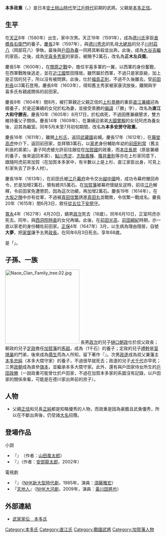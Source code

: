 {{not|本多正重}}
{{日本武士
|名稱= 本多 政重
|圖片名稱= Honda Masashige.JPG
|圖片大小= 250px
|圖片說明= 本多政重畫像（{{tsl|ja|加賀本多博物館}}所藏）。上面的文字是政重本人親筆，與{{tsl|ja|辞世|辭世句}}相同。
|時代= [[安土桃山時代|安土桃山時代]]－[[江戶時代|江戶時代]]前期
|出生日期= [[天正_(日本)|天正]]8年（1580年）
|出生地點= 
|逝世日期= [[正保|正保]]4年6月3日（1647年7月5日）
|逝世地點= 
|假名= 
|羅馬字= 
|幼名= 
|改名= 倉橋長五郎→正木左兵衛→直江勝吉→本多政重
|别名= 
|諡号= 
|神号= 
|戒名= 大夢
|洗禮名= 
|墓所= [[石川縣|石川縣]][[金澤市|金澤市]]的{{tsl|ja|大乗寺|大乘寺}}
|朝廷官位= [[山城守|山城守]]、[[大和守|大和守]]、[[從五位下|從五位下]][[安房守|安房守]]
|幕府職位= 
|主君= [[德川家康|德川家康]]→[[大谷吉繼|大谷吉繼]]→[[宇喜多秀家|宇喜多秀家]]→[[福島正則|福島正則]]→[[前田利長|前田利長]]→[[上杉景勝|上杉景勝]]→[[前田利常|前田利常]]→[[前田光高|光高]]→[[前田綱紀|綱紀]]
|藩= [[加賀藩|加賀藩]][[家老|家老]]
|氏族= [[本多氏|本多氏]]→{{tsl|ja|倉橋氏}}→{{tsl|ja|正木氏}}→{{tsl|ja|直江氏}}→本多氏
|父母= 父：[[本多正信|本多正信]]
|養父= [[倉橋長右衛門|倉橋長右衛門]]→[[直江兼續|直江兼續]]
|養母= 
|兄弟= 兄：[[本多正純|正純]]<BR>弟：[[本多忠純|忠純]]
|姐妹= 
|正室= 於松（[[直江兼續|直江兼續]]的女兒）<BR>繼窒：阿虎（[[大國實賴|大國實賴]]的女兒、[[直江兼續|直江兼續]]養女）→[[西洞院時直|西洞院時直]]的女兒
|側室= 
|嗣子= [[本多政次|政次]]、[[本多政遂|政遂]]、[[本多政朝|政朝]]、[[戶田政勝|戶田政勝]]、'''[[本多政長_(加賀本多家)|政長]]'''
|嗣女= [[前田孝貞|前田孝貞]]室
|養子= 
|養女= 
}}

'''本多政重'''（{{jpn|j=本多 政重|kana=ほんだ まさしげ|rm=Honda Masashige}}，{{bd|1580年||1647年|7月5日}}）是日本[[安土桃山時代|安土桃山時代]]至[[江戶時代|江戶時代]]前期的武將。父親是[[本多正信|本多正信]]。

== 生平 ==
在[[天正_(日本)|天正]]8年（1580年）出生，家中次男。天正19年（1591年），成為[[德川氏|德川氏]]家臣[[倉橋長右衛門|倉橋長右衛門]]的養子。[[慶長|慶長]]2年（1597年），與[[德川秀忠|德川秀忠]]的乳母[[大姥局|大姥局]]的兒子[[川村莊八|川村莊八]]（岡部荘八）爭執，最後與[[戶田為春|戶田為春]]一同將其斬殺並出奔。此後，成為[[大谷吉繼|大谷吉繼]]的家臣。之後，成為[[宇喜多秀家|宇喜多秀家]]的家臣，被賜予2萬石，改名為'''正木左兵衛'''。

慶長5年（1600年），在[[關原之戰|關原之戰]]中，擔任宇喜多軍的一翼，以西軍的身份奮戰，在西軍戰敗後逃走，並在[[近江國|近江國]]堅田隱居。雖然屬於西軍，不過只是家臣級，加上是正信的兒子，所以沒有被問罪。此後，仕於[[福島正則|福島正則]]，不過不久後離去。受[[前田利長|前田利長]]以3萬石登用。慶長8年（1603年），得知舊主秀家被家康流放後，離開與宇喜多氏有親戚關係的前田家。

慶長9年（1604年）閏8月，被打算親近父親正信的[[上杉景勝|上杉景勝]]的重臣[[直江兼續|直江兼續]]迎為婿養子，於是迎兼續的女兒於松為妻，並接受景勝的[[偏諱|偏諱]]（「勝」字），改名為'''直江大和守勝吉'''。慶長10年（1605年）8月17日，於松病死，不過因應兼續懇求，雙方維持養父子關係。慶長14年（1609年），在兼續迎弟弟[[大國實賴|大國實賴]]的女兒阿虎為養女後，迎其為繼室。同年5月末至7月初旬期間，改名為'''本多安房守政重'''。

慶長16年（1611年），離開[[上杉氏|上杉氏]]，返回[[武藏國|武藏國]]岩槻。慶長17年（1612年），在[[藤堂高虎|藤堂高虎]]仲介下，返回前田家，並拜領3萬石，以[[家老|家老]]身份輔助年幼的[[前田利常|前田利常]]（舊主利長的弟弟）。妻子阿虎被允許前往跟從在[[加賀國|加賀國]]的政重，而[[本庄長房|本庄長房]]（原是兼續的養子，後來返回本家）、[[鮎川秀定|鮎川秀定]]、[[志駄義種|志駄義種]]、[[篠井重則|篠井重則]]等亦在上杉家同意下，跟隨阿虎前來加賀（在加賀本多家中，有半數以上是上杉、直江家臣出身，可見上杉家失去了許多人材）。

慶長18年（1613年），在前田氏被[[江戶幕府|江戶幕府]]命令交出[[越中國|越中國]]時，成功令幕府撤回命令，於是加增2萬石，領有總共5萬石。在[[加賀藩|加賀藩]]被幕府懷疑反逆時，前往[[江戶|江戶]]解釋，令前田家免遭懲罰，因為這次功績，再加增2萬石。慶長19年（1614年），在[[大坂之陣|大坂之陣]]中亦有從軍，不過被[[真田信繁|真田信繁]]誘進[[真田丸|真田丸]]並戰敗，令信繁一戰成名。慶長20年（1615年）閏6月3日，敘任[[從五位下|從五位下]][[安房守|安房守]]。

[[寬永|寬永]]4年（1627年）4月20日，嫡男[[本多政次|政次]]死去（18歲）。同年6月10日，正室阿虎亦死去。同年，與[[西洞院時直|西洞院時直]]的女兒再婚。此後，在[[前田光高|前田光高]]、[[前田綱紀|前田綱紀]]時期，亦一直以家老的身份輔佐前田家。[[正保|正保]]4年（1647年）3月，以生病為理由隱居，自號'''大夢'''，把[[家督|家督]]讓予五男[[本多政長_(加賀本多家)|政長]]。在同年6月3日死去。享年68歲。

{{tsl|ja|辞世|辭世句}}是「{{lang|ja|ひとたつと　うちつくる下に　何も無し　おもへばおもふ　夢もまた夢}}」。

== 子孫、一族 ==
[[File:Naoe_Clan_Family_tree.02.jpg|240px]]
長男[[本多政次|政次]]的兒子[[樋口朝政|樋口朝政]]仕於叔父政長；朝政的兒子[[青地定政|定政]]擔任[[加賀藩|加賀藩]]的[[馬廻|馬廻]]，成為{{tsl|ja|青地氏}}（1千石）的養子；定政的兒子[[青地禮幹|禮幹]]是[[室鳩巢|室鳩巢]]的門弟，後來成為[[儒生|儒生]]而為人所知，留下著作『{{tsl|ja|可観小説|可觀小説}}』。次男[[本多政遂|政遂]]成為叔父兼{{tsl|ja|榎本藩}}藩主[[本多忠純|本多忠純]]（本多大隈守家）的養子，不過很早就死去；政遂的兒子[[本多犬千代|犬千代]]亦早死；三男[[本多政朝|政朝]]成為直參[[旗本|旗本]]，並繼承本多大隈守家。此外，還有與戶田家侍女所生的[[戶田政勝|戶田政勝]]（一說政重可能曾仕於戶田家，不過在加賀本多家的系圖沒有記錄，以戶田家的關係來看，可能是在德川家出奔前的庶子）。

== 人物 ==
*父親[[本多正信|正信]]和兄長[[本多正純|正純]]都是知略優秀的人物，而政重是因為豪膽且武勇優秀，所以在不斷出奔後，仍受諸[[大名_(稱謂)|大名]]招攬。

== 登場作品 ==
;小説
*『{{lang|ja|叛旗兵}}』　（作者：[[山田風太郎|山田風太郎]]）
*『{{lang|ja|生きて候}}』（作者：[[安部龍太郎|安部龍太郎]]，2002年）

;電視劇
*『{{tsl|ja|真田太平記 (テレビドラマ)|真田太平記 (電視劇}}』（[[NHK大河劇|NHK新大型時代劇]]，1985年，演員：[[須藤雅宏|須藤雅宏]]）
*『[[天地人_(大河劇)|天地人]]』（[[NHK大河劇|NHK大河劇]]，2009年，演員：[[黃川田將也|黃川田將也]]）

== 外部連結 ==
*[http://www2.harimaya.com/sengoku/html/honda.html 武家家伝＿本多氏] {{Wayback|url=http://www2.harimaya.com/sengoku/html/honda.html |date=20180627114508 }}

{{加賀本多家當主|初代}}
[[Category:本多氏|Category:本多氏]]
[[Category:直江氏|Category:直江氏]]
[[Category:戰國武將|Category:戰國武將]]
[[Category:加賀藩人物|Category:加賀藩人物]]